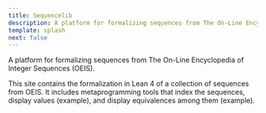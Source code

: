 ```yaml
---
title: Sequencelib
description: A platform for formalizing sequences from The On-Line Encyclopedia of Integer Sequences (OEIS).
template: splash
next: false
---
```



A platform for formalizing sequences from The On-Line Encyclopedia of Integer Sequences (OEIS).

This site contains the formalization in Lean 4 of a collection of sequences from
OEIS. It includes metaprogramming tools that index the sequences, display values
(example), and display equivalences among them (example).

<div class="sl-flex justify-center">
  <Search />
</div>
